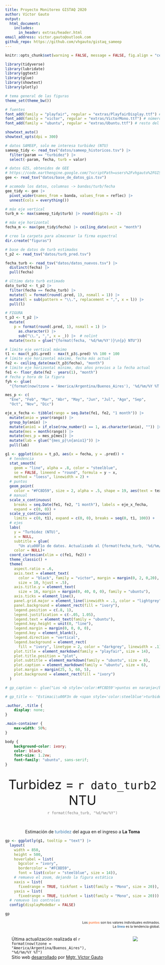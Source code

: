 ```yaml
---
title: Proyecto Monitoreo GISTAQ 2020
author: Víctor Gauto
output: 
  html_document:
    includes:
      in_header: extras/header.html
email_address: victor.gauto@outlook.com
github_repo: https://github.com/vhgauto/gistaq_sameep
---
```


<link rel="preconnect" href="https://fonts.googleapis.com">
<link rel="preconnect" href="https://fonts.gstatic.com" crossorigin>
<link href="https://fonts.googleapis.com/css2?family=Inter:wght@300&family=Lato&display=swap" rel="stylesheet">


```r
knitr::opts_chunk$set(warning = FALSE, message = FALSE, fig.align = "center")
```

```r
library(tidyverse)
library(lubridate)
library(ggtext)
library(glue)
library(showtext)
library(plotly)

# tema general de las figuras
theme_set(theme_bw())

# fuentes
font_add(family = "playfair", regular = "extras/PlayfairDisplay.ttf") # título
font_add(family = "victor", regular = "extras/VictorMono.ttf") # números de eje
font_add(family = "ubuntu", regular = "extras/Ubuntu.ttf") # resto del texto

showtext_auto()
showtext_opts(dpi = 300)

# datos SAMEEP, solo me interesa turbidez (NTU)
sameep_tidy <- read_tsv("datos/sameep_historicos.tsv") |>
  filter(param == "turbidez") |>
  select(-param, fecha, turb = valor)

# datos GIS, obtenidos de GEE
# https://code.earthengine.google.com/?scriptPath=users%2Fvhgauto%2FGISTAQ%3Asameep_historico
gee <- read_tsv("datos/base_de_datos_gis.tsv")

# acomodo los datos, columnas -> bandas/turb/fecha
gee_tidy <- gee |>
  pivot_wider(names_from = banda, values_from = reflec) |>
  unnest(cols = everything())

# máx eje vertical
turb_m <- max(sameep_tidy$turb) |> round(digits = -2)

# máx eje horizontal
fecha_m <- max(gee_tidy$fecha) |> ceiling_date(unit = "month")

# creo la carpeta para almacenar la firma espectral
dir.create("figuras")

# base de datos de turb estimados
t_p2 <- read_tsv("datos/turb_pred.tsv")

fecha_turb <- read_tsv("datos/datos_nuevos.tsv") |>
  distinct(fecha) |>
  pull(fecha)

# último dato turb estimado
dato_turb2 <- t_p2 |>
  filter(fecha == fecha_turb) |>
  mutate(l = format(round(.pred, 1), nsmall = 1)) |>
  mutate(l = sub(pattern = "\\.", replacement = ",", x = l)) |>
  pull(l)

# FIGURA
t_p3 <- t_p2 |>
  mutate(
    p = format(round(.pred, 1), nsmall = 1) |>
      as.character() |>
      sub("\\.", ",", x = _)) |>  # nolint
  mutate(texto = glue("{format(fecha, '%d/%m/%Y')}\n{p} NTU"))

# límite eje vertical máximo
t1 <- max(t_p3$.pred) - max(t_p3$.pred) %% 100 + 100
# límite eje horizontal máximo, fecha más actual
fe2 <- ceiling_date(max(t_p3$fecha), "month")
# límite eje horizontal mínimo, dos años previos a la fecha actual
fe1 <- floor_date(fe2 - years(1), "month")
# fecha y hora de la figura
fyh <- glue(
  "{format(now(tzone = 'America/Argentina/Buenos_Aires'), '%d/%m/%Y %T')}")

mes_p <- c(
  "Ene", "Feb", "Mar", "Abr", "May", "Jun", "Jul", "Ago", "Sep",
  "Oct", "Nov", "Dic")

eje_x_fecha <- tibble(rango = seq.Date(fe1, fe2, "1 month")) |>
  mutate(anio = year(rango)) |>
  group_by(anio) |>
  mutate(anio1 = if_else(row_number() == 1, as.character(anio), "")) |>
  mutate(mes = month(rango)) |>
  mutate(mes_p = mes_p[mes]) |>
  mutate(lab = glue("{mes_p}\n{anio1}")) |>
  pull(lab)

g1 <- ggplot(data = t_p3, aes(x = fecha, y = .pred)) +
  # tendencia
  stat_smooth(
    geom = "line", alpha = .8, color = "steelblue",
    se = FALSE, lineend = "round", formula = y ~ x,
    method = "loess", linewidth = 2) +
  # puntos
  geom_point(
    color = "#FC8D59", size = 2, alpha = .5, shape = 19, aes(text = texto)) +
  # manual
  scale_x_continuous(
    breaks = seq.Date(fe1, fe2, "1 month"), labels = eje_x_fecha,
    expand = c(0, 0)) +
  scale_y_continuous(
    limits = c(0, t1), expand = c(0, 0), breaks = seq(0, t1, 100)) +
  # ejes
  labs(
    y = "Turbidez (NTU)",
    x = NULL,
    subtitle = glue(
      "Un a\u00F1o de datos. Actualizado al {format(fecha_turb, '%d/%m/%y')}"),
    color = NULL)+
  coord_cartesian(xlim = c(fe1, fe2)) +
  theme_classic() +
  theme(
    aspect.ratio = .6,
    axis.text = element_text(
      color = "black", family = "victor", margin = margin(0, 2, 0,20), 
      size = 10, hjust = .5),
    axis.title.y = element_text(
      size = 16, margin = margin(0, 40, 0, 0), family = "ubuntu"),
    axis.ticks = element_line(),
    panel.grid.major = element_line(linewidth = .1, color = "lightgrey"),
    panel.background = element_rect(fill = "ivory"),
    legend.position = c(.8, 1),
    legend.justification = c(-.05, 1.05),
    legend.text = element_text(family = "ubuntu"),
    legend.key.height = unit(0, "line"),
    legend.margin = margin(0, 0, 0, 0),
    legend.key = element_blank(),
    legend.direction = "vertical",
    legend.background = element_rect(
      fill = "ivory", linetype = 2, color = "darkgrey", linewidth = .1),
    plot.title = element_markdown(family = "playfair", size = 14),
    plot.title.position = "plot",
    plot.subtitle = element_markdown(family = "ubuntu", size = 8),
    plot.caption = element_markdown(family = "ubuntu", size = 6),
    plot.margin = margin(25, 5, 60, 5),
    plot.background = element_rect(fill = "ivory")
  )

# gp_caption <- glue("Los <b style='color:#FC8D59'>puntos en naranja</b> son los valores individuales estimados.<br>La <b style='color:steelblue'>l\u00EDnea en azul</b> es la tendencia global.")

# gp_title <- "Estimaci\u00F3n de <span style='color:steelblue'>turbidez</span> del agua en el ingreso a <b>La Toma</b>"
```

```css
.author, .title {
    display: none;
}

.main-container {
    max-width: 50%;
}

body {
    background-color: ivory;
    color: black;
    font-size: 1.2vw;
    font-family: "ubuntu", sans-serif;
}

```

<br>
<!-- última estimación de turbidez ddisponible -->
<center style="font-size:3em; align:center">Turbidez = `r dato_turb2` NTU</center>

<!-- pequeño espacio entre líneas -->
<center style="font-size:.5em; align:center"><br></center>

<!-- fecha -->
<center style="font-size:1em; color:grey; align:center">`r format(fecha_turb, "%d/%m/%Y")`</center>

<br>

<center>Estimación de <span style='color:steelblue'>turbidez</span> del agua en el ingreso a <b>La Toma</b></center>

```r

gp <- ggplotly(g1, tooltip = "text") |>
  layout(
    width = 850,
    height = 500,
    hoverlabel = list(
      bgcolor = "ivory",
      bordercolor = "#FC8D59",
      font = list(color = "steelblue", size = 14)),
    # remuevo el zoom, dejando la figura estática
    xaxis = list(
      fixedrange = TRUE, tickfont = list(family = "Mono", size = 20)),
    yaxis = list(
      fixedrange = TRUE, tickfont = list(family = "Mono", size = 20))) |>
  # remuevo los controles
  config(displayModeBar = FALSE)

gp
```

<p style="text-align:Right; font-size:.75em">Los <b style='color:#FC8D59'>
puntos</b> son los valores individuales estimados.
<br>
La <b style='color:steelblue'>línea</b> es la tendencia global.
</p>

:::: {.columns}

<!-- ESPACIOS DE SEPARACIÓN -->
<br>
<br>
<br>

::: {.column width="70%"}
Última actualización realizada el `r format(now(tzone = "America/Argentina/Buenos_Aires"), "%d/%m/%Y %T")`  
Sitio web [desarrollado](`r rmarkdown::metadata$github_repo`){target="_blank"} por [Mgtr. Víctor Gauto](mailto:`r rmarkdown::metadata$email_address`){target="_blank"}
:::

::: {.column width="10%"}

:::

::: {.column width="20%"}

[![](extras/gistaq_logo.png)](https://www.facebook.com/GISTAQ){fig-align="right" height=10% target="_blank"}

:::

::::
